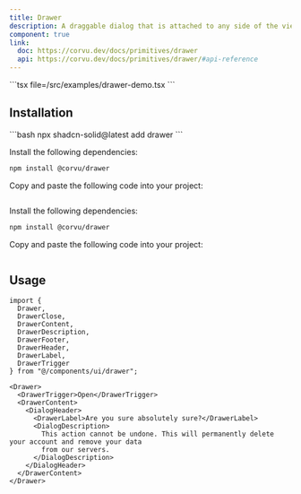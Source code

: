```yaml
---
title: Drawer
description: A draggable dialog that is attached to any side of the viewport.
component: true
link:
  doc: https://corvu.dev/docs/primitives/drawer
  api: https://corvu.dev/docs/primitives/drawer/#api-reference
---
```



<ComponentPreview name="drawer-demo" client:only="solid-js">
<Fragment slot="code">
```tsx file=<rootDir>/src/examples/drawer-demo.tsx
```
</Fragment>
</ComponentPreview>

## Installation

<ComponentInstallation client:only="solid-js">

<Fragment slot="cli">
```bash
npx shadcn-solid@latest add drawer
```
</Fragment>

<Step slot="tw">

<StepItem>Install the following dependencies:</StepItem>
```bash
npm install @corvu/drawer
```

<StepItem>Copy and paste the following code into your project:</StepItem>
```tsx file=<rootDir>/../packages/tailwindcss/ui/drawer.tsx
```

</Step>

<Step slot="uno">

<StepItem>Install the following dependencies:</StepItem>
```bash
npm install @corvu/drawer
```

<StepItem>Copy and paste the following code into your project:</StepItem>
```tsx file=<rootDir>/../packages/unocss/ui/drawer.tsx
```

</Step>

</ComponentInstallation>

## Usage

```tsx
import {
  Drawer,
  DrawerClose,
  DrawerContent,
  DrawerDescription,
  DrawerFooter,
  DrawerHeader,
  DrawerLabel,
  DrawerTrigger
} from "@/components/ui/drawer";
```

```tsx
<Drawer>
  <DrawerTrigger>Open</DrawerTrigger>
  <DrawerContent>
    <DialogHeader>
      <DrawerLabel>Are you sure absolutely sure?</DrawerLabel>
      <DialogDescription>
        This action cannot be undone. This will permanently delete your account and remove your data
        from our servers.
      </DialogDescription>
    </DialogHeader>
  </DrawerContent>
</Drawer>
```
